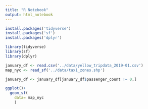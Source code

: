 ```yaml
---
title: "R Notebook"
output: html_notebook
---
```


```r
install.packages('tidyverse')
install.packages('sf')
install.packages('dplyr')
```

```r
library(tidyverse)
library(sf)
library(dplyr)
```

```r
january_df <- read.csv('../data/yellow_tripdata_2019-01.csv')
map_nyc <- read_sf('../data/taxi_zones.shp')
```

```r
january_df <- january_df[january_df$passenger_count != 0,]

ggplot()+
  geom_sf(
    data= map_nyc
    )
```

